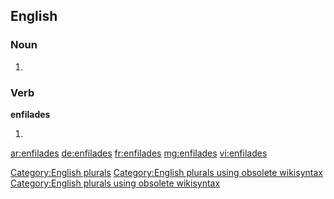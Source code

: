 ==English==

===Noun===
{{head|en}}

# {{plural of|enfilade}}

===Verb===
'''enfilades'''

# {{en-third-person singular of|enfilade}}

[[Category:English plurals]][[Category:English plurals using obsolete wikisyntax]][[Category:English plurals using obsolete wikisyntax]]

[[ar:enfilades]]
[[de:enfilades]]
[[fr:enfilades]]
[[mg:enfilades]]
[[vi:enfilades]]